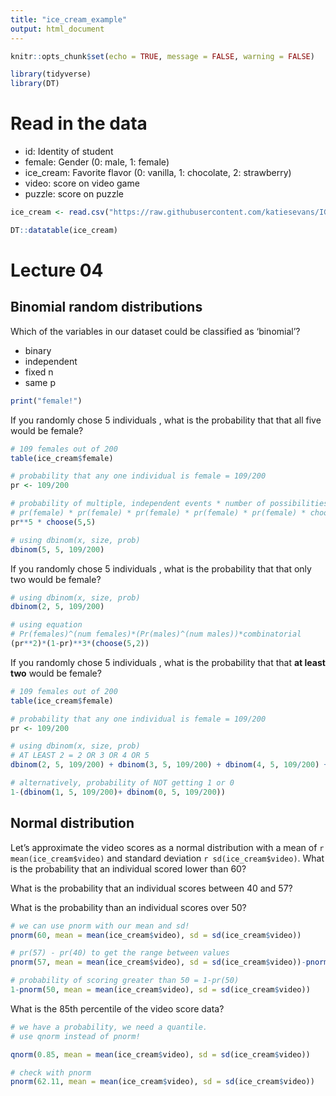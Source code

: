 ```yaml
---
title: "ice_cream_example"
output: html_document
---
```


```r
knitr::opts_chunk$set(echo = TRUE, message = FALSE, warning = FALSE)

library(tidyverse)
library(DT)
```

# Read in the data

* id: Identity of student
* female: Gender (0: male, 1: female)
* ice_cream: Favorite flavor (0: vanilla, 1: chocolate, 2: strawberry)
* video: score on video game
* puzzle: score on puzzle

```r

ice_cream <- read.csv("https://raw.githubusercontent.com/katiesevans/IGP_biostatistics/main/data/ice_cream.csv")

DT::datatable(ice_cream)

```

# Lecture 04

## Binomial random distributions

Which of the variables in our dataset could be classified as 'binomial'?

* binary
* independent
* fixed n
* same p

```r
print("female!")
```

If you randomly chose 5 individuals , what is the probability that that all five would be female?

```r

# 109 females out of 200
table(ice_cream$female)

# probability that any one individual is female = 109/200
pr <- 109/200

# probability of multiple, independent events * number of possibilities
# pr(female) * pr(female) * pr(female) * pr(female) * pr(female) * choose(5,5)
pr**5 * choose(5,5)

# using dbinom(x, size, prob)
dbinom(5, 5, 109/200)

```

If you randomly chose 5 individuals , what is the probability that that only two would be female?

```r

# using dbinom(x, size, prob)
dbinom(2, 5, 109/200)

# using equation
# Pr(females)^(num females)*(Pr(males)^(num males))*combinatorial
(pr**2)*(1-pr)**3*(choose(5,2))

```

If you randomly chose 5 individuals , what is the probability that that **at least two** would be female?

```r

# 109 females out of 200
table(ice_cream$female)

# probability that any one individual is female = 109/200
pr <- 109/200

# using dbinom(x, size, prob)
# AT LEAST 2 = 2 OR 3 OR 4 OR 5
dbinom(2, 5, 109/200) + dbinom(3, 5, 109/200) + dbinom(4, 5, 109/200) + dbinom(5, 5, 109/200)

# alternatively, probability of NOT getting 1 or 0
1-(dbinom(1, 5, 109/200)+ dbinom(0, 5, 109/200))

```

## Normal distribution

Let's approximate the video scores as a normal distribution with a mean of `r mean(ice_cream$video)` and standard deviation `r sd(ice_cream$video)`. What is the probability that an individual scored lower than 60?

What is the probability that an individual scores between 40 and 57?

What is the probability than an individual scores over 50?

```r

# we can use pnorm with our mean and sd!
pnorm(60, mean = mean(ice_cream$video), sd = sd(ice_cream$video))

# pr(57) - pr(40) to get the range between values
pnorm(57, mean = mean(ice_cream$video), sd = sd(ice_cream$video))-pnorm(40, mean = mean(ice_cream$video), sd = sd(ice_cream$video))

# probability of scoring greater than 50 = 1-pr(50)
1-pnorm(50, mean = mean(ice_cream$video), sd = sd(ice_cream$video))

```

What is the 85th percentile of the video score data?

```r

# we have a probability, we need a quantile.
# use qnorm instead of pnorm!

qnorm(0.85, mean = mean(ice_cream$video), sd = sd(ice_cream$video))

# check with pnorm
pnorm(62.11, mean = mean(ice_cream$video), sd = sd(ice_cream$video))

```

